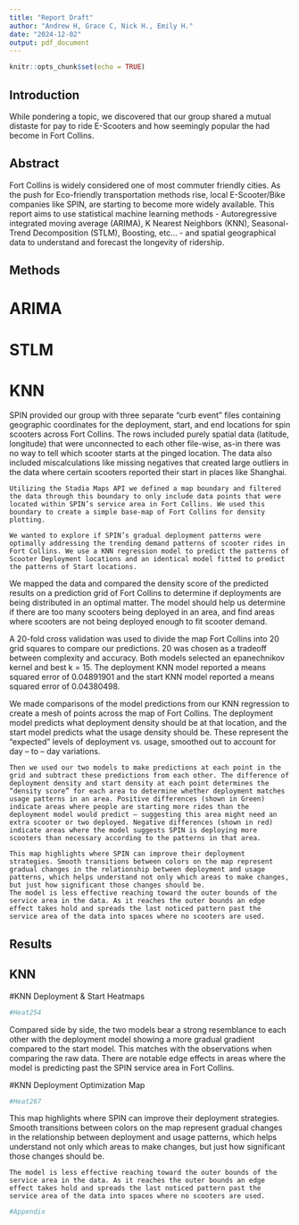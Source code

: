 ```yaml
---
title: "Report Draft"
author: "Andrew H, Grace C, Nick H., Emily H."
date: "2024-12-02"
output: pdf_document
---
```


```r
knitr::opts_chunk$set(echo = TRUE)
```
## Introduction

While pondering a topic, we discovered that our group shared a mutual distaste for pay to ride E-Scooters and how seemingly popular the had become in Fort Collins.

## Abstract

Fort Collins is widely considered one of most commuter friendly cities. As the push for Eco-friendly transportation methods rise, local E-Scooter/Bike companies like SPIN, are starting to become more widely available. This report aims to use statistical machine learning methods - Autoregressive integrated moving average (ARIMA), K Nearest Neighbors (KNN), Seasonal-Trend Decomposition (STLM), Boosting, etc... - and spatial geographical data to understand and forecast the longevity of ridership.

## Methods

# ARIMA

# STLM

# KNN
  SPIN provided our group with three separate “curb event” files containing geographic coordinates for the deployment, start, and end locations for spin scooters across Fort Collins. The rows included purely spatial data (latitude, longitude) that were unconnected to each other file-wise, as-in there was no way to tell which scooter starts at the pinged location. The data also included miscalculations like missing negatives that created large outliers in the data where certain scooters reported their start in places like Shanghai. 
	
	Utilizing the Stadia Maps API we defined a map boundary and filtered the data through this boundary to only include data points that were located within SPIN’s service area in Fort Collins. We used this boundary to create a simple base-map of Fort Collins for density plotting. 
	
	We wanted to explore if SPIN’s gradual deployment patterns were optimally addressing the trending demand patterns of scooter rides in Fort Collins. We use a KNN regression model to predict the patterns of Scooter Deployment locations and an identical model fitted to predict the patterns of Start locations. 
	
  We mapped the data and compared the density score of the predicted results on a prediction grid of Fort Collins to determine if deployments are being distributed in an optimal matter. The model should help us determine if there are too many scooters being deployed in an area, and find areas where scooters are not being deployed enough to fit scooter demand.
  
  A 20-fold cross validation was used to divide the map Fort Collins into 20 grid squares to compare our predictions. 20 was chosen as a tradeoff between complexity and accuracy. Both models selected an epanechnikov kernel and best k = 15. The deployment KNN model reported a means squared error of 0.04891901 and the start KNN model reported a means squared error of 0.04380498.
  
  We made comparisons of the model predictions from our KNN regression to create a mesh of points across the map of Fort Collins. The deployment model predicts what deployment density should be at that location, and the start model predicts what the usage density should be. These represent the “expected” levels of deployment vs. usage, smoothed out to account for day – to – day variations. 
  
	Then we used our two models to make predictions at each point in the grid and subtract these predictions from each other. The difference of deployment density and start density at each point determines the “density score” for each area to determine whether deployment matches usage patterns in an area. Positive differences (shown in Green) indicate areas where people are starting more rides than the deployment model would predict – suggesting this area might need an extra scooter or two deployed. Negative differences (shown in red) indicate areas where the model suggests SPIN is deploying more scooters than necessary according to the patterns in that area. 
	
	This map highlights where SPIN can improve their deployment strategies. Smooth transitions between colors on the map represent gradual changes in the relationship between deployment and usage patterns, which helps understand not only which areas to make changes, but just how significant those changes should be.
	The model is less effective reaching toward the outer bounds of the service area in the data. As it reaches the outer bounds an edge effect takes hold and spreads the last noticed pattern past the service area of the data into spaces where no scooters are used. 

## Results

## KNN

#KNN Deployment & Start Heatmaps

```r
#Heat254
```

  Compared side by side, the two models bear a strong resemblance to each other with the deployment model showing a more gradual gradient compared to the start model. This matches with the observations when comparing the raw data. There are notable edge effects in areas where the model is predicting past the SPIN service area in Fort Collins.

#KNN Deployment Optimization Map
```r
#Heat267
```
  This map highlights where SPIN can improve their deployment strategies. Smooth transitions between colors on the map represent gradual changes in the relationship between deployment and usage patterns, which helps understand not only which areas to make changes, but just how significant those changes should be.
	
	The model is less effective reaching toward the outer bounds of the service area in the data. As it reaches the outer bounds an edge effect takes hold and spreads the last noticed pattern past the service area of the data into spaces where no scooters are used. 
	
```r
#Appendix
```